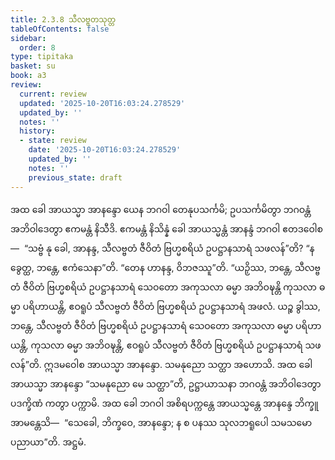 ```yaml
---
title: 2.3.8 သီလဗ္ဗတသုတ္တ
tableOfContents: false
sidebar:
  order: 8
type: tipitaka
basket: su
book: a3
review:
  current: review
  updated: '2025-10-20T16:03:24.278529'
  updated_by: ''
  notes: ''
  history:
  - state: review
    date: '2025-10-20T16:03:24.278529'
    updated_by: ''
    notes: ''
    previous_state: draft
---
```



<DynamicBreadcrumb />


<ReviewStatus review={frontmatter.review} showDetails={true} />

<HypothesisAnnotation frontmatter={frontmatter} />

<Division number="79" book="a3" e="ch" v="15" p="225">

<Paragraph number="700" book="a3">
အထ ခေါ အာယသ္မာ အာနန္ဒော ယေန ဘဂဝါ တေနုပသင်္ကမိ; ဥပသင်္ကမိတွာ ဘဂဝန္တံ အဘိဝါဒေတွာ ဧကမန္တံ နိသီဒိ. ဧကမန္တံ နိသိန္နံ ခေါ အာယသ္မန္တံ အာနန္ဒံ ဘဂဝါ ဧတဒဝေါစ—  “သဗ္ဗံ နု ခေါ, အာနန္ဒ, သီလဗ္ဗတံ ဇီဝိတံ ဗြဟ္မစရိယံ ဥပဋ္ဌာနသာရံ သဖလန်”တိ? “န ခွေတ္ထ, ဘန္တေ, ဧကံသေနာ”တိ. “တေန ဟာနန္ဒ, ဝိဘဇဿူ”တိ.
</Paragraph>

<Paragraph number="701" book="a3">
“ယဉှိဿ, ဘန္တေ, သီလဗ္ဗတံ ဇီဝိတံ ဗြဟ္မစရိယံ ဥပဋ္ဌာနသာရံ သေဝတော အကုသလာ ဓမ္မာ အဘိဝဍ္ဎန္တိ ကုသလာ ဓမ္မာ ပရိဟာယန္တိ, ဧဝရူပံ သီလဗ္ဗတံ ဇီဝိတံ ဗြဟ္မစရိယံ ဥပဋ္ဌာနသာရံ အဖလံ. ယဉ္စ ခွါဿ, ဘန္တေ, သီလဗ္ဗတံ ဇီဝိတံ ဗြဟ္မစရိယံ ဥပဋ္ဌာနသာရံ သေဝတော အကုသလာ ဓမ္မာ ပရိဟာယန္တိ, ကုသလာ ဓမ္မာ အဘိဝဍ္ဎန္တိ, ဧဝရူပံ သီလဗ္ဗတံ ဇီဝိတံ ဗြဟ္မစရိယံ ဥပဋ္ဌာနသာရံ သဖလန်”တိ. ဣဒမဝေါစ အာယသ္မာ အာနန္ဒော. သမနုညော သတ္ထာ အဟောသိ.
</Paragraph>

<Paragraph number="702" book="a3">
အထ ခေါ အာယသ္မာ အာနန္ဒော “သမနုညော မေ သတ္ထာ”တိ, ဥဋ္ဌာယာသနာ ဘဂဝန္တံ အဘိဝါဒေတွာ ပဒက္ခိဏံ ကတွာ ပက္ကာမိ. အထ ခေါ ဘဂဝါ အစိရပက္ကန္တေ အာယသ္မန္တေ အာနန္ဒေ ဘိက္ခူ အာမန္တေသိ—  “သေခေါ, ဘိက္ခဝေ, အာနန္ဒော; န စ ပနဿ သုလဘရူပေါ သမသမော ပညာယာ”တိ.

</Paragraph>
</Division>

<Paragraph number="703" type="center" book="a3">
အဋ္ဌမံ.
</Paragraph>